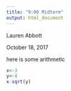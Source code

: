 ```yaml
---
title: "9:00 Midterm"
output: html_document
---
```


Lauren Abbott

October 18, 2017

here is some arithmetic
```r
x<-3
y<-4
x-sqrt(y)
```



